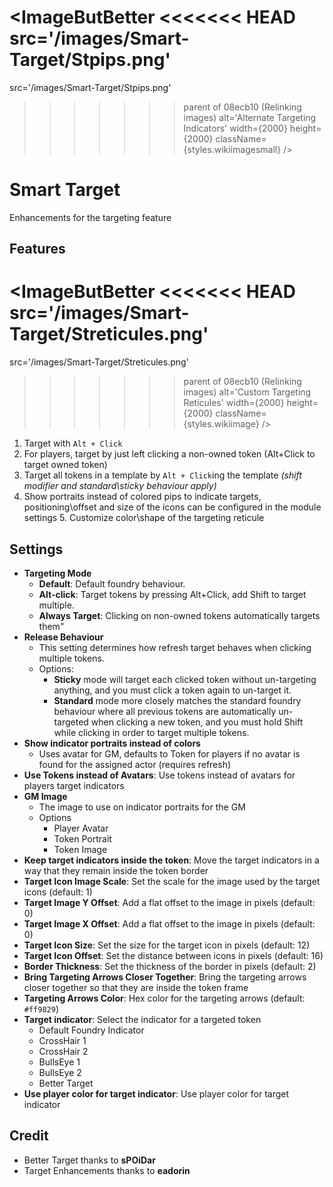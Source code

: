 
<ImageButBetter
<<<<<<< HEAD
  src='/images/Smart-Target/Stpips.png'
=======
  src='/images/Smart-Target/Stpips.png'
>>>>>>> parent of 08ecb10 (Relinking images)
  alt='Alternate Targeting Indicators'
  width={2000}
  height={2000}
  className={styles.wikiimagesmall}
/>

# Smart Target

Enhancements for the targeting feature

## Features

<ImageButBetter
<<<<<<< HEAD
  src='/images/Smart-Target/Streticules.png'
=======
  src='/images/Smart-Target/Streticules.png'
>>>>>>> parent of 08ecb10 (Relinking images)
  alt='Custom Targeting Reticules'
  width={2000}
  height={2000}
  className={styles.wikiimage}
/>

1. Target with `Alt + Click`
2. For players, target by just left clicking a non-owned
   token (Alt+Click to target owned token)
3. Target all tokens in a template by `Alt + Click`ing the template
   *(shift modifier and standard\\sticky behaviour apply)*
4. Show portraits instead of colored pips to indicate targets, positioning\\offset and
   size of the icons can be configured in the module settings 5. Customize color\\shape
   of the targeting reticule

## Settings

- **Targeting Mode**
  - **Default**: Default foundry behaviour.
  - **Alt-click**: Target tokens by pressing Alt+Click, add Shift to
    target multiple.
  - **Always Target**: Clicking on non-owned tokens automatically
    targets them"
- **Release Behaviour**
  - This setting determines how refresh target
    behaves when clicking multiple tokens.
  - Options:
    - **Sticky** mode will target each clicked token without
      un-targeting anything, and you must click a token again to
      un-target it.
    - **Standard** mode more closely matches the standard foundry
      behaviour where all previous tokens are automatically
      un-targeted when clicking a new token, and you must hold Shift
      while clicking in order to target multiple tokens.
- **Show indicator portraits instead of colors**
  - Uses avatar for GM,
    defaults to Token for players if no avatar is found for the assigned
    actor (requires refresh)
- **Use Tokens instead of Avatars**: Use tokens instead of avatars for
  players target indicators
- **GM Image**
  - The image to use on indicator portraits for the GM
  - Options
    - Player Avatar
    - Token Portrait
    - Token Image
- **Keep target indicators inside the token**: Move the target indicators
  in a way that they remain inside the token border
- **Target Icon Image Scale**: Set the scale for the image used by the
  target icons (default: 1)
- **Target Image Y Offset**: Add a flat offset to the image in pixels
  (default: 0)
- **Target Image X Offset**: Add a flat offset to the image in pixels
  (default: 0)
- **Target Icon Size**: Set the size for the target icon in pixels
  (default: 12)
- **Target Icon Offset**: Set the distance between icons in pixels
  (default: 16)
- **Border Thickness**: Set the thickness of the border in pixels
  (default: 2)
- **Bring Targeting Arrows Closer Together**: Bring the targeting arrows
  closer together so that they are inside the token frame
- **Targeting Arrows Color**: Hex color for the targeting arrows (default:
  `#ff9829`)
- **Target indicator**: Select the indicator for a targeted token
  - Default Foundry Indicator
  - CrossHair 1
  - CrossHair 2
  - BullsEye 1
  - BullsEye 2
  - Better Target
- **Use player color for target indicator**: Use player color for target indicator

## Credit

- Better Target thanks to **sPOiDar**
- Target Enhancements thanks to **eadorin**
